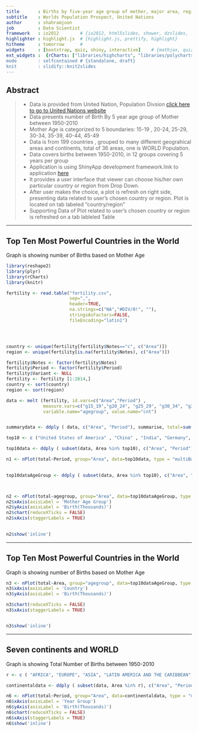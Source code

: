 ```yaml
---
title       : Births by five-year age group of mother, major area, region and country, 1950-2100
subtitle    : Worlds Population Prospect, United Nations
author      : shahramjoon
job         : Data Scientist
framework   : io2012        # {io2012, html5slides, shower, dzslides, ...}
highlighter : highlight.js  # {highlight.js, prettify, highlight}
hitheme     : tomorrow      # 
widgets     : [bootstrap, quiz, shiny, interactive]    # {mathjax, quiz, bootstrap}        
ext_widgets :  {rCharts: ["libraries/highcharts", "libraries/polycharts",libraries/nvd3", "libraries/morris"]} 
mode        : selfcontained # {standalone, draft}
knit        : slidify::knit2slides
---
```


## Abstract
> * Data is provided from United Nation, Population Divsion  <a href="http//http://esa.un.org/wpp/Excel-Data/fertility.htm">click here to go to United Nations website</a>
> * Data presents number of Birth By 5 year age group of Mother between 1950-2010
> * Mother Age is categorized to 5 boundaries:    15-19 ,  20-24,     25-29,     30-34,    35-39,    40-44,    45-49
> * Data is from 199 countries , grouped to many different geograhical areas and continents, total of 36 areas, one is WORLD Population.   
> * Data covers births between 1950-2010, in 12 groups covering 5 years per group 
> * Application is using ShinyApp development framework.link to application <a href="https://shahramjoon.shinyapps.io/MyApp">here</a>
> * It provides a user interface that viewer can choose his/her own particular country or region from Drop Down. 
> * After user makes the choice, a plot is refresh on right side, presenting data related to user's chosen country or region. Plot is located on tab labeled "country/region" 
> * Supporting Data of Plot related to user's chosen country or region is refreshed on a tab lableled Table

--- 

##  Top Ten Most Powerful Countries in the World

Graph is showing number of Births based on Mother Age 

```r
library(reshape2)
library(plyr)
library(rCharts)
library(knitr)

fertility <- read.table("fertility.csv", 
                        sep=",", 
                        header=TRUE, 
                        na.strings=c("NA","#DIV/0!", ""), 
                        stringsAsFactors=FALSE,
                        fileEncoding="latin1")




country <- unique(fertility[fertility$Notes=="c", c("Area")])
region <- unique(fertility[is.na(fertility$Notes), c("Area")])

fertility$Notes <- factor(fertility$Notes)
fertility$Period <- factor(fertility$Period)
fertility$Variant <- NULL
fertility <- fertility [1:2814,]
country <- sort(country)
region <- sort(region)

data <- melt (fertility, id.vars=c("Area","Period") ,
              measure.vars=c("g15_19","g20_24", "g25_29", "g30_34", "g35_39", "g40_44", "g45_49"), 
              variable.name="agegroup", value.name="cnt")


summarydata <- ddply ( data, c("Area", "Period"), summarise, total=sum(cnt))

top10 <- c ("United States of America" , "China" , "India", "Germany", "United Kingdom"  , "France" , "Japan" , "Russian Federation" , "Brazil" , "Italy" )

top10data <- ddply ( subset(data, Area %in% top10), c("Area", "Period"), summarise, total=sum(cnt))

n1 <- nPlot(total~Period, group="Area", data=top10data, type = "multiBarChart")
  

top10dataAgeGroup <- ddply ( subset(data, Area %in% top10), c("Area", "agegroup"), summarise, total=sum(cnt))



n2 <- nPlot(total~agegroup, group="Area", data=top10dataAgeGroup, type = "multiBarChart")
n2$xAxis(axisLabel = 'Mother Age Group')
n2$yAxis(axisLabel = 'Birth(Thousands)')
n2$chart(reduceXTicks = FALSE)
n2$xAxis(staggerLabels = TRUE)

  
n2$show('inline')


```

---

##  Top Ten Most Powerful Countries in the World

Graph is showing number of Births based on Mother Age 


```r

n3 <- nPlot(total~Area, group="agegroup", data=top10dataAgeGroup, type = "multiBarChart")
n3$xAxis(axisLabel = 'Country')
n3$yAxis(axisLabel = 'Birth(Thousands)')

n3$chart(reduceXTicks = FALSE)
n3$xAxis(staggerLabels = TRUE)


n3$show('inline')


```

---

##  Seven continents and WORLD

Graph is showing Total Number of Births between 1950-2010 

```r

r <- c ( "AFRICA", "EUROPE", "ASIA", "LATIN AMERICA AND THE CARIBBEAN" , "Australia/New Zealand", "WORLD", "NORTHERN AMERICA", "Central America")

continentaldata <- ddply ( subset(data, Area %in% r), c("Area", "Period"), summarise, total=sum(cnt) )

n6 <- nPlot(total~Period, group="Area", data=continentaldata, type = "multiBarChart")
n6$xAxis(axisLabel = 'Year Group')
n6$yAxis(axisLabel = 'Birth(Thousands)')
n6$chart(reduceXTicks = FALSE)
n6$xAxis(staggerLabels = TRUE)
n6$show('inline')


```
 
